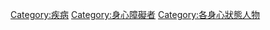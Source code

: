 {{Commonscat|People with hemophilia}}

[[Category:疾病|Category:疾病]]
[[Category:身心障礙者|Category:身心障礙者]]
[[Category:各身心狀態人物|Category:各身心狀態人物]]